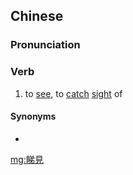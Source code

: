 {{also|睇见}}
==Chinese==
{{zh-forms|s=睇见}}

===Pronunciation===
{{zh-pron
|c=tai2 gin3
|cat=v
}}

===Verb===
{{zh-verb}}

# {{lb|zh|Cantonese}} to [[see]], to [[catch]] [[sight]] of

====Synonyms====
* {{zh-l|看見/看见}}

[[mg:睇見]]